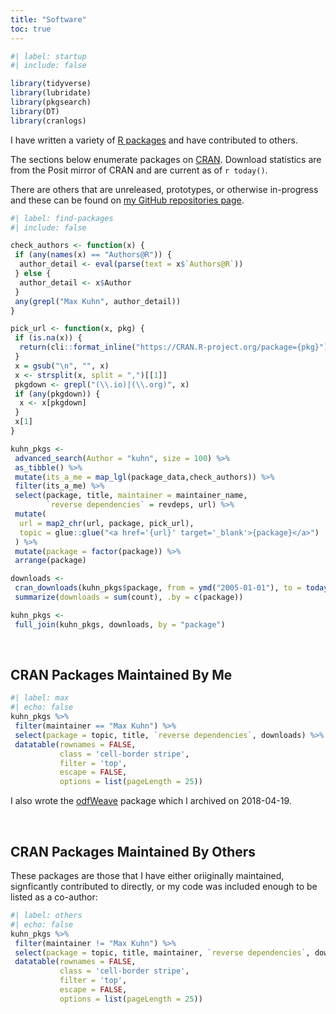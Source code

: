 ```yaml
---
title: "Software"
toc: true
---
```


```r
#| label: startup
#| include: false

library(tidyverse)
library(lubridate)
library(pkgsearch)
library(DT)
library(cranlogs)
```

I have written a variety of [R packages](https://r-pkgs.org/) and have contributed to others. 

The sections below enumerate packages on [CRAN](https://cran.r-project.org/). Download statistics are from the Posit mirror of CRAN and are current as of `r today()`.

There are others that are unreleased, prototypes, or otherwise in-progress and these can be found on [my GitHub repositories page](https://github.com/topepo?tab=repositories&q=&type=source&language=&sort=).

```r
#| label: find-packages
#| include: false

check_authors <- function(x) {
 if (any(names(x) == "Authors@R")) {
  author_detail <- eval(parse(text = x$`Authors@R`))
 } else {
  author_detail <- x$Author
 }
 any(grepl("Max Kuhn", author_detail))
}

pick_url <- function(x, pkg) {
 if (is.na(x)) {
  return(cli::format_inline("https://CRAN.R-project.org/package={pkg}"))
 }
 x = gsub("\n", "", x)
 x <- strsplit(x, split = ",")[[1]]
 pkgdown <- grepl("(\\.io)|(\\.org)", x)
 if (any(pkgdown)) {
  x <- x[pkgdown]
 }
 x[1]
}

kuhn_pkgs <-
 advanced_search(Author = "kuhn", size = 100) %>%
 as_tibble() %>%
 mutate(its_a_me = map_lgl(package_data,check_authors)) %>%
 filter(its_a_me) %>%
 select(package, title, maintainer = maintainer_name, 
        `reverse dependencies` = revdeps, url) %>%
 mutate(
  url = map2_chr(url, package, pick_url),
  topic = glue::glue("<a href='{url}' target='_blank'>{package}</a>")
 ) %>% 
 mutate(package = factor(package)) %>%
 arrange(package)

downloads <-
 cran_downloads(kuhn_pkgs$package, from = ymd("2005-01-01"), to = today()) %>%
 summarize(downloads = sum(count), .by = c(package))

kuhn_pkgs <- 
 full_join(kuhn_pkgs, downloads, by = "package")
```

<br>

## CRAN Packages Maintained By Me

```r
#| label: max
#| echo: false
kuhn_pkgs %>% 
 filter(maintainer == "Max Kuhn") %>% 
 select(package = topic, title, `reverse dependencies`, downloads) %>% 
 datatable(rownames = FALSE,
           class = 'cell-border stripe',
           filter = 'top',
           escape = FALSE,
           options = list(pageLength = 25))
```


I also wrote the [odfWeave](https://cran.r-project.org/web/packages/odfWeave/index.html) package which I archived on 2018-04-19.

<br>

## CRAN Packages Maintained By Others

These packages are those that I have either oriiginally maintained, signficantly contributed to directly, or my code was included enough to be listed as a co-author: 

```r
#| label: others
#| echo: false
kuhn_pkgs %>% 
 filter(maintainer != "Max Kuhn") %>% 
 select(package = topic, title, maintainer, `reverse dependencies`, downloads) %>% 
 datatable(rownames = FALSE,
           class = 'cell-border stripe',
           filter = 'top',
           escape = FALSE,
           options = list(pageLength = 25))
```
